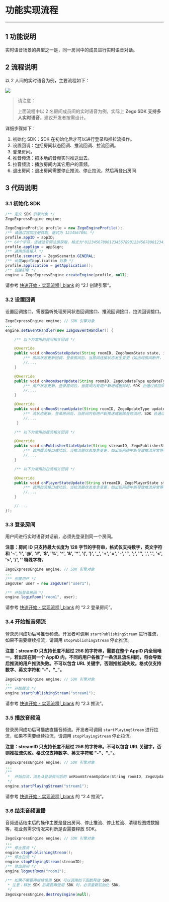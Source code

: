 # 功能实现流程
- - - 

## 1 功能说明
实时语音场景的典型之一是，同一房间中的成员进行实时语音对话。

## 2 流程说明
以 2 人间的实时语音为例，主要流程如下：

![](/Pics/iOS/Applications-InstantAudio/5-InstantAudio-Implementation/flow.png)

> 请注意：
> 
> 上面流程中以 2 名房间成员间的实时语音为例，实际上 **Zego SDK 支持多人实时语音**。建议开发者按需设计。

详细步骤如下：

1. 初始化 SDK：SDK 在初始化后才可以进行登录和推拉流操作。
2. 设置回调：包括房间状态回调、推流回调、拉流回调。
3. 登录房间。
4. 推音频流：把本地的音频实时推送出去。
5. 拉音频流：播放房间内其它用户的音频。
6. 退出房间：退出房间需要停止推流、停止拉流，然后再登出房间

## 3 代码说明
### 3.1 初始化 SDK

```java
/** 定义 SDK 引擎对象 */
ZegoExpressEngine engine;

ZegoEngineProfile profile = new ZegoEngineProfile();
/** 请通过官网注册获取，格式为 123456789L */
profile.appID = appID;
/** 64个字符，请通过官网注册获取，格式为"0123456789012345678901234567890123456789012345678901234567890123" */
profile.appSign = appSign;
/** 通用场景接入 */
profile.scenario = ZegoScenario.GENERAL;
/** 设置app的application 对象 */
profile.application = getApplication();
/** 创建引擎 */
engine = ZegoExpressEngine.createEngine(profile, null);
```

请参考 [快速开始 - 实现流程\|_blank](7636#2_1) 的 “2.1 创建引擎”。


### 3.2 设置回调
设置回调接口，需要监听处理房间状态回调接口、推流回调接口、拉流回调接口。

```java
ZegoExpressEngine engine; // SDK 引擎对象
...
engine.setEventHandler(new IZegoEventHandler() {

    /** 以下为常用的房间相关回调 */

    @Override
    public void onRoomStateUpdate(String roomID, ZegoRoomState state, int errorCode, JSONObject extendedData) {
        /** 房间状态更新回调，登录房间后，当房间连接状态发生变更（如出现房间断开，登录认证失败等情况），SDK会通过该回调通知 */
        //....
    }

    @Override
    public void onRoomUserUpdate(String roomID, ZegoUpdateType updateType, ArrayList<ZegoUser> userList) {
        /** 用户状态更新，登录房间后，当房间内有用户新增或删除时，SDK 会通过该回调通知 */
        //....
    }

    @Override
    public void onRoomStreamUpdate(String roomID, ZegoUpdateType updateType, ArrayList<ZegoStream> streamList) {
        /** 流状态更新，登录房间后，当房间内有用户新推送或删除音频流时，SDK 会通过该回调通知 */
        //....
     }

    /** 以下为常用的推流相关回调 */

    @Override
    public void onPublisherStateUpdate(String streamID, ZegoPublisherState state, int errorCode, JSONObject extendedData){
        /** 调用推流接口成功后，当推流器状态发生变更，如出现网络中断导致推流异常等情况，SDK 在重试推流的同时，会通过该回调通知 */
        //....
    }

    /** 以下为常用的拉流相关回调 */

    @Override
    public void onPlayerStateUpdate(String streamID, ZegoPlayerState state, int errorCode, JSONObject extendedData){
        /** 调用拉流接口成功后，当拉流器状态发生变更，如出现网络中断导致推流异常等情况，SDK在重试拉流的同时，会通过该回调通知 */
        //....
    } 

    //....
});
```

### 3.3 登录房间
用户间进行实时语音对话前，必须先登录到同一个房间。

**注意：房间 ID 只支持最大长度为 128 字节的字符串，格式仅支持数字，英文字符 和 '~', '!', '@', '#', '$', '%', '^', '&', '*', '(', ')', '_', '+', '=', '-', '`', ';', '’', ',', '.', '<', '>', '/', '\' 特殊字符。**

```java
ZegoExpressEngine engine; // SDK 引擎对象
...
/** 创建用户 */
ZegoUser user = new ZegoUser("user1");

/** 开始登录房间 */
engine.loginRoom("room1", user);
```

请参考 [快速开始 - 实现流程\|_blank](7636#2_2) 的 “2.2 登录房间”。


### 3.4 开始推音频流
登录房间成功后可推音频流。开发者可调用 `startPublishingStream` 进行推流，如果不需要继续推流，请调用 `stopPublishingStream` 停止推流。

**注意：streamID 只支持长度不超过 256 的字符串，需要在整个 AppID 内全局唯一，若出现在同一个 AppID 内，不同的用户各推了一条流且流名相同，将会导致后推流的用户推流失败。不可以包含 URL 关键字，否则推拉流失败。格式仅支持数字、英文字符和 "-"、"_"。**

```java
ZegoExpressEngine engine; // SDK 引擎对象
...
/** 开始推流 */
engine.startPublishingStream("stream1");
```

请参考 [快速开始 - 实现流程\|_blank](7636#2_3) 的 “2.3 推流”。

### 3.5 播放音频流
登录房间成功后可播放直播音频流。开发者可调用 `startPlayingStream` 进行拉流，如果不需要继续拉流，请调用 `stopPlayingStream` 停止拉流。

**注意：streamID 只支持长度不超过 256 的字符串。不可以包含 URL 关键字，否则推拉流失败。格式仅支持数字、英文字符和 "-"、"_"。**

```java
ZegoExpressEngine engine; // SDK 引擎对象
...
/**
 *  开始拉流，流名从登录房间后的 onRoomStreamUpdate(String roomID, ZegoUpdateType updateType, ArrayList<ZegoStream> streamList) 回调中获取，有新增/删除流时都会收到此回调
 */
engine.startPlayingStream("stream1");

```

请参考 [快速开始 - 实现流程\|_blank](7636#2_4) 的 “2.4 拉流”。

### 3.6 结束音频直播
音频通话结束后的操作主要是登出房间、停止推流、停止拉流、清理视图或数据等，视业务需求情况来判断是否需要释放 SDK。

```java
ZegoExpressEngine engine; // SDK 引擎对象
...
/** 停止推流 */
engine.stopPublishingStream();
/** 停止拉流 */
engine.stopPlayingStream(streamID);
/** 登出房间 */
engine.logoutRoom("room1");

/** 如果不需要再继续使用 SDK 可以调用如下函数释放 SDK。 
 * 注意：释放 SDK 后需要再使用 SDK 时，必须重新初始化 SDK。
 */
ZegoExpressEngine.destroyEngine(null);
```
